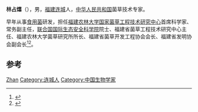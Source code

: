 '''林占熺'''（{{bd|1943年|12月||}}），男，[[福建|福建]][[连城|连城]]人，[[中华人民共和国|中华人民共和国]]菌草技术专家。

早年从事[[食用菌|食用菌]]研发，担任[[福建农林大学|福建农林大学]][[国家菌草工程技术研究中心|国家菌草工程技术研究中心]]首席科学家、常务副主任，[[联合国国际生态安全科学院|联合国国际生态安全科学院]]院士、福建省菌草工程技术研究中心主任、福建农林大学菌草研究所所长、福建省菌草开发工程协会会长、福建省发明协会副会长<ref>{{cite news|title=林占熺同志简要事迹|url=http://qzlx.fjsen.com/2013-11/29/content_13060951.htm|accessdate=2014-11-16|newspaper=东南网|archive-date=2019-03-22|archive-url=https://web.archive.org/web/20190322141018/http://qzlx.fjsen.com/2013-11/29/content_13060951.htm|dead-url=no}}</ref><ref>{{cite news|title=教育人物：“菌草鼻祖”林占熺|url=http://news.xinhuanet.com/edu/2012-07/07/c_123381029.htm|accessdate=2014-11-16|newspaper=新华网|archive-date=2014-12-01|archive-url=https://web.archive.org/web/20141201232117/http://news.xinhuanet.com/edu/2012-07/07/c_123381029.htm|dead-url=no}}</ref>。

== 参考 ==
{{reflist}}

{{Authority control}}
{{DEFAULTSORT:Lin林}}
[[Category:林姓|Zhan]]
[[Category:连城人|Category:连城人]]
[[Category:中国生物学家|Category:中国生物学家]]
